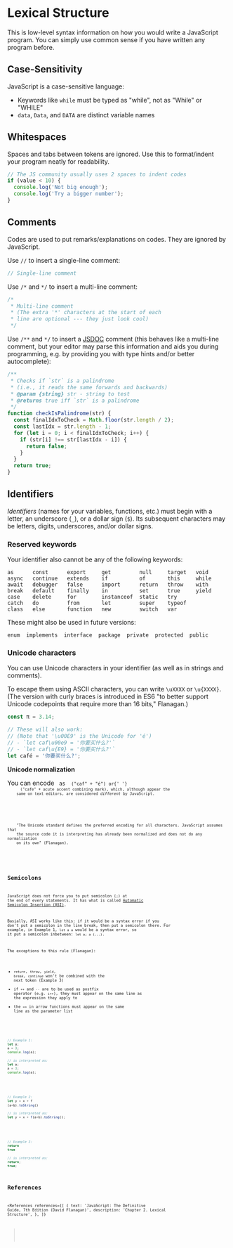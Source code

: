 
# Lexical Structure

This is low-level syntax information on how you would write a JavaScript program. You can simply use common sense if you have written any program before.

## Case-Sensitivity

JavaScript is a case-sensitive language:

- Keywords like `while` must be typed as "while", not as "While" or "WHILE"
- `data`, `Data`, and `DATA` are distinct variable names

## Whitespaces

Spaces and tabs between tokens are ignored. Use this to format/indent your program neatly for readability.

```js
// The JS community usually uses 2 spaces to indent codes
if (value < 10) {
  console.log('Not big enough');
  console.log('Try a bigger number');
}
```

## Comments

Codes are used to put remarks/explanations on codes. They are ignored by JavaScript.

Use `//` to insert a single-line comment:

```js
// Single-line comment
```

Use `/*` and `*/` to insert a multi-line comment:

```js
/*
 * Multi-line comment
 * (The extra '*' characters at the start of each
 * line are optional --- they just look cool)
 */
```

Use `/**` and `*/` to insert a [JSDOC](https://jsdoc.app/) comment (this behaves like a multi-line comment, but your editor may parse this information and aids you during programming, e.g. by providing you with type hints and/or better autocomplete):

```js
/**
 * Checks if `str` is a palindrome
 * (i.e., it reads the same forwards and backwards)
 * @param {string} str - string to test
 * @returns true iff `str` is a palindrome
 */
function checkIsPalindrome(str) {
  const finalIdxToCheck = Math.floor(str.length / 2);
  const lastIdx = str.length - 1;
  for (let i = 0; i < finalIdxToCheck; i++) {
    if (str[i] !== str[lastIdx - i]) {
      return false;
    }
  }
  return true;
}
```

## Identifiers

_Identifiers_ (names for your variables, functions, etc.) must begin with a letter, an underscore (`_`), or a dollar sign (`$`). Its subsequent characters may be letters, digits, underscores, and/or dollar signs.

### Reserved keywords

Your identifier also cannot be any of the following keywords:

```
as      const      export     get         null     target   void
async   continue   extends    if          of       this     while
await   debugger   false      import      return   throw    with
break   default    finally    in          set      true     yield
case    delete     for        instanceof  static   try
catch   do         from       let         super    typeof
class   else       function   new         switch   var
```

These might also be used in future versions:

```
enum  implements  interface  package  private  protected  public
```

### Unicode characters

You can use Unicode characters in your identifier (as well as in strings and comments).

To escape them using ASCII characters, you can write `\uXXXX` or `\u{XXXX}`. (The version with curly braces is introduced in ES6 "to better support Unicode codepoints that require more than 16 bits," Flanagan.)

<!-- prettier-ignore -->
```js
const π = 3.14;

// These will also work:
// (Note that '\u00E9' is the Unicode for 'é')
// - `let caf\u00e9 = '你要买什么?'`
// - `let caf\u{E9} = '你要买什么?'`
let café = '你要买什么?';
```

<NoteBox type="warning">
  <p>
    <strong>Unicode normalization</strong>
  </p>
  <p>
    You can encode <Code str="café" /> as <Code str="caf\u{00e9}" /> ("caf" + "é") or{' '}
    <Code str="cafe\u{0301}" /> ("cafe" + acute accent combining mark), which, although appear the
    same on text editors, are considered <em>different</em> by JavaScript.
  </p>
  <p>
    "The Unicode standard defines the preferred encoding for all characters. JavaScript assumes that
    the source code it is interpreting has already been normalized and does not do any normalization
    on its own" (Flanagan).
  </p>
</NoteBox>

## Semicolons

JavaScript does not force you to put semicolon (`;`) at the end of every statements. It has what is called [Automatic Semicolon Insertion (ASI)](https://en.wikibooks.org/wiki/JavaScript/Automatic_semicolon_insertion).

Basially, ASI works like this: if it would be a syntax error if you don't put a semicolon in the line break, then put a semicolon there. For example, in Example 1, `let a a` would be a syntax error, so it put a semicolon inbetween: `let a; a (...)`.

The exceptions to this rule (Flanagan):

- `return`, `throw`, `yield`, `break`, `continue` won't be combined with the next token (Example 3)
- if `++` and `--` are to be used as postfix operator (e.g. `i++`), they must appear on the same line as the expression they apply to
- the `=>` in arrow functions must appear on the same line as the parameter list

<!-- prettier-ignore -->
```js
// Example 1:
let a;
a = 3;
console.log(a);

// is interpreted as:
let a;
a = 3;
console.log(a);
```

<!-- prettier-ignore -->
```js
// Example 2:
let y = x + f
(a+b).toString()

// is interpreted as:
let y = x + f(a+b).toString();
```

<!-- prettier-ignore -->
```js
// Example 3:
return
true

// is interpreted as:
return;
true;
```

## References

<References
  references={[
    {
      text: 'JavaScript: The Definitive Guide, 7th Edition (David Flanagan)',
      description: 'Chapter 2. Lexical Structure',
    },
  ]}
></References>

